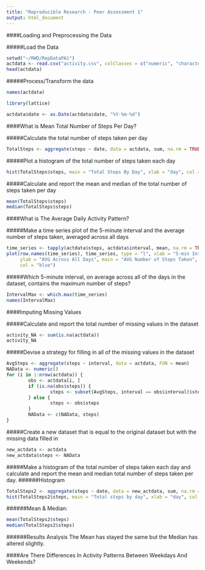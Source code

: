 ```yaml
---
title: "Reproducible Research - Peer Assessment 1"
output: html_document
---
```


####Loading and Preprocessing the Data

#####Load the Data
```r
setwd("~/RWD/RepDataPA1")
actdata <- read.csv("activity.csv", colClasses = c("numeric", "character", "numeric"))
head(actdata)
```

#####Process/Transform the data
```r
names(actdata)
```

```r
library(lattice)
```

```r
actdata$date <- as.Date(actdata$date, "%Y-%m-%d")
```



####What is Mean Total Number of Steps Per Day?


#####Calculate the total number of steps taken per day


```r
TotalSteps <- aggregate(steps ~ date, data = actdata, sum, na.rm = TRUE)
```

#####Plot a histogram of the total number of steps taken each day
```r
hist(TotalSteps$steps, main = "Total Steps By Day", xlab = "day", col = "blue")
```

#####Calculate and report the mean and median of the total number of steps taken per day

```r
mean(TotalSteps$steps)
median(TotalSteps$steps)
```

####What is The Average Daily Activity Pattern?

#####Make a time series plot of the 5-minute interval and the average number of steps taken, averaged across all days

```r
time_series <- tapply(actdata$steps, actdata$interval, mean, na.rm = TRUE)
plot(row.names(time_series), time_series, type = "l", xlab = "5-min Interval", 
     ylab = "AVG Across All Days", main = "AVG Number of Steps Taken", 
     col = "blue")
```

#####Which 5-minute interval, on average across all of the days in the dataset, contains the maximum number of steps?

```r
IntervalMax <- which.max(time_series)
names(IntervalMax)
```

####Imputing Missing Values

#####Calculate and report the total number of missing values in the dataset

```r
activity_NA <- sum(is.na(actdata))
activity_NA
```

#####Devise a strategy for filling in all of the missing values in the dataset

```r
AvgSteps <- aggregate(steps ~ interval, data = actdata, FUN = mean)
NAData <- numeric()
for (i in 1:nrow(actdata)) {
        obs <- actdata[i, ]
        if (is.na(obs$steps)) {
                steps <- subset(AvgSteps, interval == obs$interval)$steps
        } else {
                steps <- obs$steps
        }
        NAData <- c(NAData, steps)
}
```

#####Create a new dataset that is equal to the original dataset but with the missing data filled in

```r
new_actdata <- actdata
new_actdata$steps <- NAData
```

#####Make a histogram of the total number of steps taken each day and calculate and report the mean and median total number of steps taken per day.
######Histogram
```r
TotalSteps2 <- aggregate(steps ~ date, data = new_actdata, sum, na.rm = TRUE)
hist(TotalSteps2$steps, main = "Total steps by day", xlab = "day", col = "blue")
```

######Mean & Median:
```r
mean(TotalSteps2$steps)
median(TotalSteps2$steps)
```

######Results Analysis
The Mean has stayed the same but the Median has altered slightly. 

####Are There Differences In Activity Patterns Between Weekdays And Weekends?


